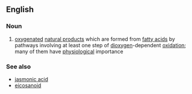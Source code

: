 ==English==

===Noun===
{{en-noun}}

# {{context|biochemistry}} [[oxygenate]]d [[natural product]]s which are formed from [[fatty acid]]s by pathways involving at least one step of [[dioxygen]]-dependent [[oxidation]]; many of them have [[physiological]] importance

===See also===
*[[jasmonic acid]]
*[[eicosanoid]]